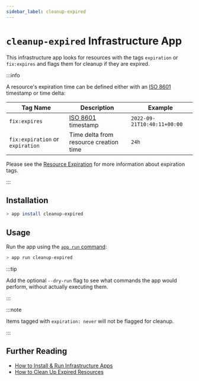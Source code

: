 ```yaml
---
sidebar_label: cleanup-expired
---
```


# `cleanup-expired` Infrastructure App

This infrastructure app looks for resources with the tags `expiration` or `fix:expires` and flags them for cleanup if they are expired.

:::info

A resource's expiration time can be defined either with an [ISO 8601](https://iso.org/iso-8601-date-and-time-format.html) timestamp or time delta:

| Tag Name                         | Description                                                              | Example                     |
| -------------------------------- | ------------------------------------------------------------------------ | --------------------------- |
| `fix:expires`                    | [ISO 8601](https://iso.org/iso-8601-date-and-time-format.html) timestamp | `2022-09-21T10:40:11+00:00` |
| `fix:expiration` or `expiration` | Time delta from resource creation time                                   | `24h`                       |

Please see the [Resource Expiration](../../concepts/resource-management/expiration.mdx) for more information about expiration tags.

:::

## Installation

```bash
> app install cleanup-expired
```

## Usage

Run the app using the [`app run` command](../cli/app/run.mdx):

```bash
> app run cleanup-expired
```

:::tip

Add the optional `--dry-run` flag to see what commands the app would perform, without actually executing them.

:::

:::note

Items tagged with `expiration: never` will not be flagged for cleanup.

:::

## Further Reading

- [How to Install & Run Infrastructure Apps](../../how-to-guides/infrastructure-apps/install-and-run-infrastructure-apps.mdx)
- [How to Clean Up Expired Resources](../../how-to-guides/cleanup/clean-up-expired-resources.mdx)
